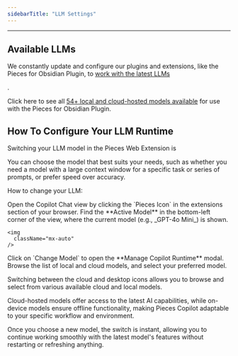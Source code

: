 ```yaml
---
sidebarTitle: "LLM Settings"
---
```


---

## Available LLMs

We constantly update and configure our plugins and extensions, like the Pieces for Obsidian Plugin, to <a target="_blank" href="https://github.com/pieces-app/support/discussions/121">
work with the latest LLMs</a>

.

Click here to see all [54\+ local and cloud-hosted models available](https://docs.pieces.app/products/large-language-models) for use with the Pieces for Obsidian Plugin.

## How To Configure Your LLM Runtime

Switching your LLM model in the Pieces Web Extension is

You can choose the model that best suits your needs, such as whether you need a model with a large context window for a specific task or series of prompts, or prefer speed over accuracy.

How to change your LLM:

<Steps>
  <Step title="Open the Copilot Chat View">
    Open the Copilot Chat view by clicking the `Pieces Icon` in the extensions section of your browser.
  </Step>
  <Step title="Locate the Active Model">
    Find the **Active Model** in the bottom-left corner of the view, where the current model (e.g., _GPT-4o Mini_) is shown.

    <img
      className="mx-auto"
    />
  </Step>
  <Step title="View the Models">
    Click on `Change Model` to open the **Manage Copilot Runtime** modal.
  </Step>
  <Step title="Choose your Desired Model">
    Browse the list of local and cloud models, and select your preferred model.
  </Step>
</Steps>

Switching between the cloud and desktop icons allows you to browse and select from various available cloud and local models.

<tip>
  Cloud-hosted models offer access to the latest AI capabilities, while on-device models ensure offline functionality, making Pieces Copilot adaptable to your specific workflow and environment.
</tip>

Once you choose a new model, the switch is instant, allowing you to continue working smoothly with the latest model's features without restarting or refreshing anything.

<img
  className="mx-auto"
/>